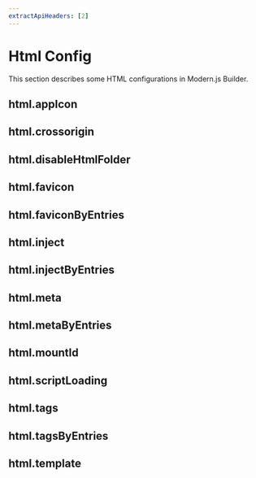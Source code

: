 ```yaml
---
extractApiHeaders: [2]
---
```


# Html Config


<BuilderRebrandTip />

This section describes some HTML configurations in Modern.js Builder.

## html.appIcon


<AppIcon />

## html.crossorigin


<Crossorigin />

## html.disableHtmlFolder


<DisableHtmlFolder />

## html.favicon


<Favicon />

## html.faviconByEntries


<FaviconByEntries />

## html.inject


<Inject />

## html.injectByEntries


<InjectByEntries />

## html.meta


<Meta />

## html.metaByEntries


<MetaByEntries />

## html.mountId


<MountId />

## html.scriptLoading


<ScriptLoading />

## html.tags


<Tags />

## html.tagsByEntries


<TagsByEntries />

## html.template


<Template />

## html.templateByEntries


<TemplateByEntries />

## html.templateParameters


<TemplateParameters />

## html.templateParametersByEntries


<TemplateParametersByEntries />

## html.title


<Title />

## html.titleByEntries


<TitleByEntries />
